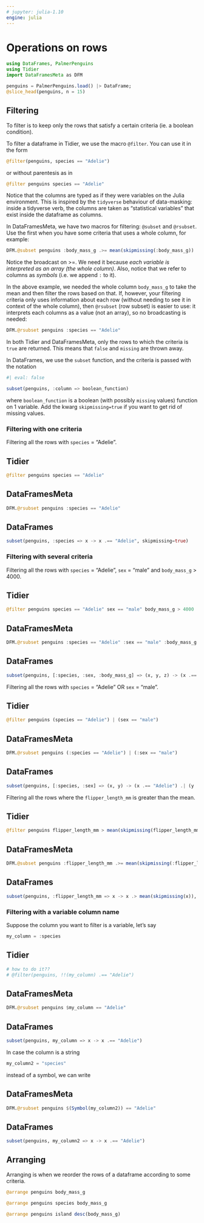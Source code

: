 ```yaml
---
# jupyter: julia-1.10
engine: julia
---
```


# Operations on rows

```julia
using DataFrames, PalmerPenguins
using Tidier
import DataFramesMeta as DFM

penguins = PalmerPenguins.load() |> DataFrame;
@slice_head(penguins, n = 15)
```

## Filtering

To filter is to keep only the rows that satisfy a certain criteria (ie. a boolean condition).

To filter a dataframe in Tidier, we use the macro `@filter`. You can use it in the form

```julia
@filter(penguins, species == "Adelie")
```

or without parentesis as in 

```julia
@filter penguins species == "Adelie"
```

Notice that the columns are typed as if they were variables on the Julia environment. This is inspired by the `tidyverse` behaviour of data-masking: inside a tidyverse verb, the columns are taken as "statistical variables" that exist inside the dataframe as columns.

In DataFramesMeta, we have two macros for filtering: `@subset` and `@rsubset`. Use the first when you have some criteria that uses a whole column, for example:

```julia
DFM.@subset penguins :body_mass_g .>= mean(skipmissing(:body_mass_g))
```

Notice the broadcast on >=. We need it because *each variable is interpreted as an array (the whole column)*. Also, notice that we refer to columns as _symbols_ (i.e. we append `:` to it).

In the above example, we needed the whole column `body_mass_g` to take the mean and then filter the rows based on that. If, however, your filtering criteria only uses information about each row (without needing to see it in context of the whole column), then `@rsubset` (row subset) is easier to use: it interprets each columns as a value (not an array), so no broadcasting is needed:

```julia
DFM.@rsubset penguins :species == "Adelie"
```

In both Tidier and DataFramesMeta, only the rows to which the criteria is `true` are returned. This means that `false` and `missing` are thrown away.

In DataFrames, we use the `subset` function, and the criteria is passed with the notation

```julia
#| eval: false

subset(penguins, :column => boolean_function)

```

where `boolean_function` is a boolean (with possibly `missing` values) function on 1 variable. Add the kwarg `skipmissing=true` if you want to get rid of missing values.

### Filtering with one criteria

Filtering all the rows with `species` = "Adelie".

::: {.panel-tabset}

## Tidier

```julia
@filter penguins species == "Adelie"
```

## DataFramesMeta

```julia
DFM.@rsubset penguins :species == "Adelie"
```

## DataFrames

```julia
subset(penguins, :species => x -> x .== "Adelie", skipmissing=true)
```

:::

### Filtering with several criteria

Filtering all the rows with `species` = "Adelie", `sex` = "male" and `body_mass_g` > 4000.

::: {.panel-tabset}

## Tidier

```julia
@filter penguins species == "Adelie" sex == "male" body_mass_g > 4000
```

## DataFramesMeta

```julia
DFM.@rsubset penguins :species == "Adelie" :sex == "male" :body_mass_g > 4000
```

## DataFrames

```julia
subset(penguins, [:species, :sex, :body_mass_g] => (x, y, z) -> (x .== "Adelie") .& (y .== "male") .& (z .> 4000), skipmissing=true)
```

:::


Filtering all the rows with `species` = "Adelie" OR `sex` = "male".

::: {.panel-tabset}

## Tidier

```julia
@filter penguins (species == "Adelie") | (sex == "male")
```

## DataFramesMeta

```julia
DFM.@rsubset penguins (:species == "Adelie") | (:sex == "male")
```

## DataFrames

```julia
subset(penguins, [:species, :sex] => (x, y) -> (x .== "Adelie") .| (y .== "male"), skipmissing=true)
```

:::


Filtering all the rows where the `flipper_length_mm` is greater than the mean.

::: {.panel-tabset}

## Tidier

```julia
@filter penguins flipper_length_mm > mean(skipmissing(flipper_length_mm))
```

## DataFramesMeta

```julia
DFM.@subset penguins :flipper_length_mm .>= mean(skipmissing(:flipper_length_mm))
```

## DataFrames

```julia
subset(penguins, :flipper_length_mm => x -> x .> mean(skipmissing(x)), skipmissing=true)
```

:::

### Filtering with a variable column name

Suppose the column you want to filter is a variable, let's say

```julia
my_column = :species
```

::: {.panel-tabset}

## Tidier

```julia
# how to do it??
# @filter(penguins, !!(my_column) .== "Adelie")
```

## DataFramesMeta

```julia
DFM.@rsubset penguins $my_column == "Adelie"
```

## DataFrames

```julia
subset(penguins, my_column => x -> x .== "Adelie")
```

:::

In case the column is a string

```julia
my_column2 = "species"
```

instead of a symbol, we can write

::: {.panel-tabset}

## DataFramesMeta

```julia
DFM.@rsubset penguins $(Symbol(my_column2)) == "Adelie"
```

## DataFrames

```julia
subset(penguins, my_column2 => x -> x .== "Adelie")
```

:::

## Arranging

Arranging is when we reorder the rows of a dataframe according to some criteria.

```julia
@arrange penguins body_mass_g
```

```julia
@arrange penguins species body_mass_g
```

```julia
@arrange penguins island desc(body_mass_g)
```